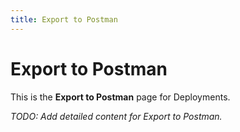 ```yaml
---
title: Export to Postman
---
```


# Export to Postman

This is the **Export to Postman** page for Deployments.

_TODO: Add detailed content for Export to Postman._

